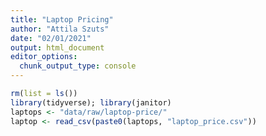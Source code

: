 ```yaml
---
title: "Laptop Pricing"
author: "Attila Szuts"
date: "02/01/2021"
output: html_document
editor_options: 
  chunk_output_type: console
---
```



```r
rm(list = ls())
library(tidyverse); library(janitor)
laptops <- "data/raw/laptop-price/"
laptop <- read_csv(paste0(laptops, "laptop_price.csv"))
```

```r

```

